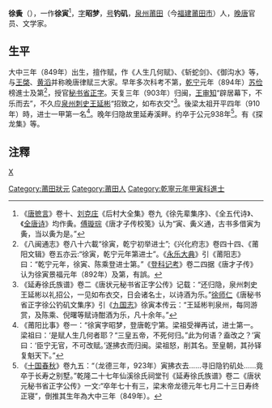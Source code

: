 '''徐夤'''（{{bd|849年||938年||catIdx=W王}}），一作'''徐寅'''<ref>《[[唐摭言|唐摭言]]》卷十、[[刘克庄|刘克庄]]《后村大全集》卷九《徐先辈集序》、《全五代诗》、《[[全唐诗|全唐诗]]》均作夤。[[傅璇琮|傅璇琮]]《唐才子传校笺》认为“寅、夤义通，古书多借寅为夤，当以夤为是。”</ref>，[[表字|字]]'''昭梦'''，[[号|号]]'''钓矶'''，[[泉州|泉州]][[莆田|莆田]]（今[[福建|福建]][[莆田市|莆田市]]）人，[[晚唐|晚唐]]官员、文学家。
==生平==
大中三年（849年）出生，擅作赋，作《人生几何赋》、《斩蛇剑》、《御沟水》等，与[[王棨|王棨]]、[[黄滔|黄滔]]并称晚唐律赋三大家。早年多次科考不第，[[乾宁|乾宁]]元年（894年）[[苏俭|苏俭]]榜進士及第<ref>《八闽通志》卷八十六載“徐寅，乾宁初举进士”;《兴化府志》卷四十四、《莆阳文辑》卷五亦云:“徐寅，乾宁元年第进士”。《[[永乐大典|永乐大典]]》引《莆阳志》曰：“乾宁元年，徐寅、陈乘登进士第。”《[[登科记考|登科记考]]》卷二四据《唐才子传》认为徐寅景福元年（892年）及第，有誤。</ref>，授官[[秘书省|秘书省]][[正字|正字]]。天复三年（903年）归闽，[[王审知|王审知]]“辟居幕下，不乐而去”，不久应[[泉州|泉州]][[刺史|刺史]][[王延彬|王延彬]]“招致之，如布衣交”<ref>《延寿徐氏族谱》卷二《唐状元秘书省正字公传》记载：“还归隐，泉州刺史王延彬以礼招公，一见如布衣交，日会诸名士，以诗酒为乐。”[[徐师仁|徐师仁]]《唐秘书省正字徐公钓矶文集序》引《[[九国志|九国志]]》徐寅本传云：“王延彬判泉州，每同游赏，及陈乘、倪曙等赋诗酣酒为乐，凡十余年。”</ref>。後梁太祖开平四年（910年）時，进士一甲第一名<ref>《莆阳比事》卷一：“徐寅字昭梦，登唐乾宁第。梁祖受禅再试，进士第一。梁祖曰：‘是赋人生几何者耶？“三皇五帝，不死何归。”此为何语？盍改之？’寅曰：‘臣宁无官，不可改赋。’遂拂衣而归闽。梁祖怒，削其名。至皇朝，其孙铎复魁天下。”</ref>。晚年归隐故里延寿溪畔。约卒于公元938年<ref>《[[十国春秋|十国春秋]]》卷九五：“（龙德三年，923年）寅拂衣去……寻旧隐钓矶处……竟卒于长寿之别墅。”乾隆二十七年仙溪徐氏祠堂刊《延寿徐氏族谱》卷二《唐状元秘书省正字公传》一文:“卒年七十有三，梁末帝龙德元年七月二十三日寿终正寝”，倒推其生年為大中三年（849年）。</ref>。有《探龙集》等。

== 注釋 ==
{{reflist|2}}
[[Category:莆田狀元|Category:莆田狀元]]
[[category:唐朝政治人物|X]]
[[Category:莆田人|Category:莆田人]]
[[Category:乾寧元年甲寅科進士|Category:乾寧元年甲寅科進士]]